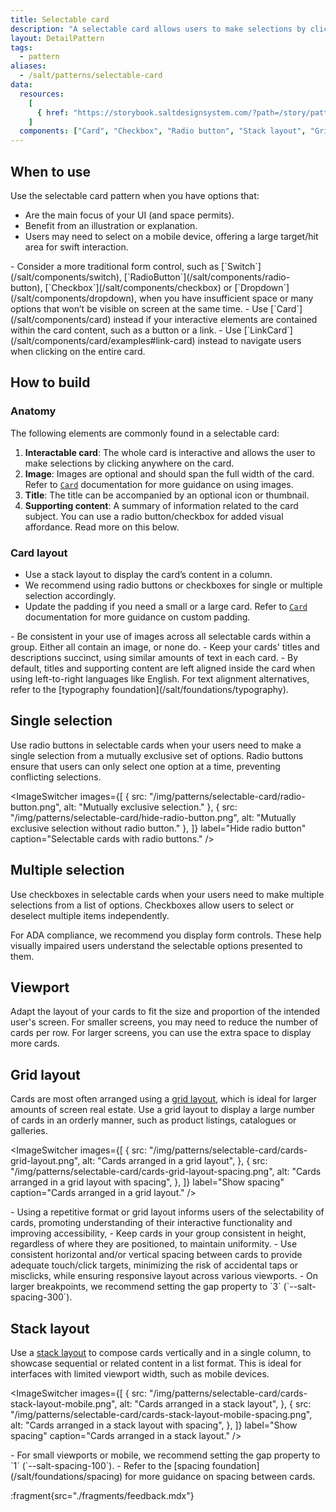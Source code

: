 ```yaml
---
title: Selectable card
description: "A selectable card allows users to make selections by clicking anywhere within the card. It’s functionally equivalent to a form control, such as [`ToggleButton`](salt/components/toggle-button), [`RadioButton`](/salt/components/radio-button) or [`Checkbox`](/salt/components/checkbox). You can group selectable cards to support single or multiple selection."
layout: DetailPattern
tags:
  - pattern
aliases:
  - /salt/patterns/selectable-card
data:
  resources:
    [
      { href: "https://storybook.saltdesignsystem.com/?path=/story/patterns-selectable-card--single-selection", label: "Examples" },
    ]
  components: ["Card", "Checkbox", "Radio button", "Stack layout", "Grid layout"]
---
```


<Diagram
  src="/img/patterns/selectable-card/selectable-card-group.png"
  alt="Example showing a series of selectable cards."
  border
/>

## When to use

Use the selectable card pattern when you have options that:
- Are the main focus of your UI (and space permits).
- Benefit from an illustration or explanation.
- Users may need to select on a mobile device, offering a large target/hit area for swift interaction.

<GuidanceCallout type="positive" customPillText="Best practices">
- Consider a more traditional form control, such as [`Switch`](/salt/components/switch), [`RadioButton`](/salt/components/radio-button), [`Checkbox`](/salt/components/checkbox) or [`Dropdown`](/salt/components/dropdown), when you have insufficient space or many options that won’t be visible on screen at the same time.
- Use [`Card`](/salt/components/card) instead if your interactive elements are contained within the card content, such as a button or a link.
- Use [`LinkCard`](/salt/components/card/examples#link-card) instead to navigate users when clicking on the entire card.
</GuidanceCallout>

## How to build

### Anatomy

The following elements are commonly found in a selectable card:

1. **Interactable card**: The whole card is interactive and allows the user to make selections by clicking anywhere on the card.
2. **Image**: Images are optional and should span the full width of the card. Refer to [`Card`](/salt/components/card) documentation for more guidance on using images.
3. **Title**: The title can be accompanied by an optional icon or thumbnail.
4. **Supporting content**: A summary of information related to the card subject. You can use a radio button/checkbox for added visual affordance. Read more on this below.

<Diagram
  src="/img/patterns/selectable-card/selectable-card-anatomy.png"
  alt="Selectable card using a title, an image and radio button."
  border
/>

### Card layout

- Use a stack layout to display the card’s content in a column.
- We recommend using radio buttons or checkboxes for single or multiple selection accordingly.
- Update the padding if you need a small or a large card. Refer to [`Card`](/salt/components/card) documentation for more guidance on custom padding.

<Diagram
  src="/img/patterns/selectable-card/selectable-card-spacing.png"
  alt="Showing spacing tokens applied to a regular size selectable card."
  border
/>

<GuidanceCallout type="positive" customPillText="Best practices">
- Be consistent in your use of images across all selectable cards within a group. Either all contain an image, or none do.
- Keep your cards' titles and descriptions succinct, using similar amounts of text in each card.
- By default, titles and supporting content are left aligned inside the card when using left-to-right languages like English. For text alignment alternatives, refer to the [typography foundation](/salt/foundations/typography).
</GuidanceCallout>

## Single selection

Use radio buttons in selectable cards when your users need to make a single selection from a mutually exclusive set of options. Radio buttons ensure that users can only select one option at a time, preventing conflicting selections.

<ImageSwitcher
  images={[
    {
      src: "/img/patterns/selectable-card/radio-button.png",
      alt: "Mutually exclusive selection."
    },
    {
      src: "/img/patterns/selectable-card/hide-radio-button.png",
      alt: "Mutually exclusive selection without radio button."
    },
  ]}
  label="Hide radio button"
  caption="Selectable cards with radio buttons."
/>

## Multiple selection

Use checkboxes in selectable cards when your users need to make multiple selections from a list of options. Checkboxes allow users to select or deselect multiple items independently.

<Diagram
  src="/img/patterns/selectable-card/checkbox.png"
  alt="Multiple selection."
  border
  caption="Use checkboxes for multiple selection."
/>

<GuidanceCallout type="positive" customPillText="Best practices">
For ADA compliance, we recommend you display form controls. These help visually impaired users understand the selectable options presented to them.
</GuidanceCallout>

## Viewport

Adapt the layout of your cards to fit the size and proportion of the intended user's screen. For smaller screens, you may need to reduce the number of cards per row. For larger screens, you can use the extra space to display more cards.

## Grid layout

Cards are most often arranged using a [grid layout](/salt/components/grid-layout), which is ideal for larger amounts of screen real estate. Use a grid layout to display a large number of cards in an orderly manner, such as product listings, catalogues or galleries.

<ImageSwitcher
  images={[
    {
      src: "/img/patterns/selectable-card/cards-grid-layout.png",
      alt: "Cards arranged in a grid layout",
    },
    {
      src: "/img/patterns/selectable-card/cards-grid-layout-spacing.png",
      alt: "Cards arranged in a grid layout with spacing",
    },
  ]}
  label="Show spacing"
  caption="Cards arranged in a grid layout."
/>

<GuidanceCallout type="positive" customPillText="Best practices">
- Using a repetitive format or grid layout informs users of the selectability of cards, promoting understanding of their interactive functionality and improving accessibility, 
- Keep cards in your group consistent in height, regardless of where they are positioned, to maintain uniformity.
- Use consistent horizontal and/or vertical spacing between cards to provide adequate touch/click targets, minimizing the risk of accidental taps or misclicks, while ensuring responsive layout across various viewports.
- On larger breakpoints, we recommend setting the gap property to `3` (`--salt-spacing-300`).
</GuidanceCallout>

## Stack layout

Use a [stack layout](/salt/components/stack-layout) to compose cards vertically and in a single column, to showcase sequential or related content in a list format. This is ideal for interfaces with limited viewport width, such as mobile devices.

<ImageSwitcher
  images={[
    {
      src: "/img/patterns/selectable-card/cards-stack-layout-mobile.png",
      alt: "Cards arranged in a stack layout",
    },
    {
      src: "/img/patterns/selectable-card/cards-stack-layout-mobile-spacing.png",
      alt: "Cards arranged in a stack layout with spacing",
    },
  ]}
  label="Show spacing"
  caption="Cards arranged in a stack layout."
/>

<GuidanceCallout type="positive" customPillText="Best practices">
- For small viewports or mobile, we recommend setting the gap property to `1` (`--salt-spacing-100`).
- Refer to the [spacing foundation](/salt/foundations/spacing) for more guidance on spacing between cards.
</GuidanceCallout>

:fragment{src="./fragments/feedback.mdx"}
